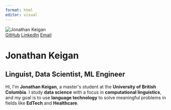 ```yaml
---
format: html
editor: visual
---
```

```{=html}
<div class="hero">
  <img src="profile.jpg" alt="Jonathan Keigan" class="profile-img">
      <!-- 🚀 Buttons Section -->
  <div class="hero-buttons">
    <a href="https://github.com/jkeigan" class="btn-minimal"><i class="fab fa-github"></i> GitHub</a>
    <a href="https://www.linkedin.com/in/jonathan-keigan" class="btn-minimal"><i class="fab fa-linkedin"></i> LinkedIn</a>
    <a href="mailto:jonathandanielkeigan@gmail.com" class="btn-minimal"><i class="fas fa-envelope"></i> Email</a>
  </div>
  
  <h1>Jonathan Keigan</h1>
  <h2>Linguist, Data Scientist, ML Engineer</h2>
  <p class="hero-subtitle">
    Hi, I'm <strong>Jonathan Keigan</strong>, a master's student at the <strong>University of British Columbia</strong>.  
    I study <strong>data science</strong> with a focus in <strong>computational linguistics</strong>, and my goal is to use  
    <strong>language technology</strong> to solve meaningful problems in fields like <strong>EdTech</strong> and <strong>Healthcare</strong>.
  </p>
</div>
```



